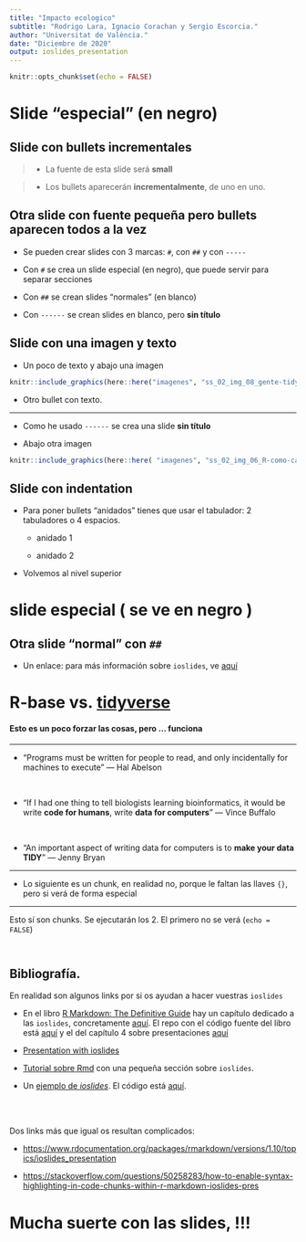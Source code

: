 ---
title: "Impacto ecologico"
subtitle: "Rodrigo Lara, Ignacio Corachan y Sergio Escorcia."
author: "Universitat de València."
date: "Diciembre de 2020"
output: ioslides_presentation
---


```{r setup, include=FALSE}
knitr::opts_chunk$set(echo = FALSE)
```

# Slide "especial" (en negro)

## Slide con bullets incrementales {.smaller}

> - La fuente de esta slide será **small**

> - Los bullets aparecerán **incrementalmente**, de uno en uno.


## Otra slide con fuente pequeña pero bullets aparecen todos a la vez {.smaller}

- Se pueden crear slides con 3 marcas: `#`, con `##` y con `-----`

- Con `#` se crea un slide especial (en negro), que puede servir para separar secciones

- Con `##` se crean slides "normales" (en blanco)

- Con `------` se crean slides en blanco, pero **sin título**

## Slide con una imagen y texto 

- Un poco de texto y abajo una imagen

```{r, echo = FALSE, eval = TRUE, out.width = "76%", fig.align = "center"}
knitr::include_graphics(here::here("imagenes", "ss_02_img_08_gente-tidyverse.jpg") ) 
```

- Otro bullet con texto.


---- 

- Como he usado `------` se crea una slide **sin título**

- Abajo otra imagen

```{r echo = FALSE, out.width = "73%", fig.align = "center" , caption = "<https://xkcd.com>"}
knitr::include_graphics(here::here( "imagenes", "ss_02_img_06_R-como-cars.jpeg" ))
```


## Slide con indentation {.smaller}

- Para poner bullets "anidados" tienes que usar el tabulador: 2 tabuladores o 4 espacios.

    - anidado 1

    - anidado 2


- Volvemos al nivel superior



# slide especial ( se ve en negro )

## Otra slide "normal" con `##` {.smaller}

-  Un enlace: para más información sobre `ioslides`, ve [aquí](https://rmarkdown.rstudio.com/ioslides_presentation_format.html)




# **R-base  vs. [tidyverse](https://www.tidyverse.org/)**  

#### Esto es un poco forzar las cosas, pero ... funciona
   
   
---

  - "Programs must be written for people to read, and only incidentally for machines to execute"  --- Hal Abelson

<br>

  - "If I had one thing to tell biologists learning bioinformatics, it would be write **code for humans**, write **data for computers**" --- Vince Buffalo
  
  <br>
  
  - "An important aspect of writing data for computers is to **make your data TIDY**" --- Jenny Bryan

---
    
- Lo siguiente es un chunk, en realidad no, porque le faltan las llaves `{}`, pero si verá de forma especial


  
--- 

Esto sí son chunks. Se ejecutarán los 2. El primero no se verá (`echo = FALSE`) 

```{r, echo = FALSE}

```

```{r, echo = TRUE}

```


## Bibliografía. {.smaller}

En realidad son algunos links por si os ayudan a hacer vuestras `ioslides`


- En el libro [R Markdown: The Definitive Guide](https://bookdown.org/yihui/rmarkdown/) hay un capítulo dedicado a las `ioslides`, concretamente [aquí](https://rmarkdown.rstudio.com/ioslides_presentation_format.html). El repo con el código fuente del libro está [aquí](https://github.com/rstudio/rmarkdown-book) y el del capítulo 4 sobre presentaciones [aquí](https://github.com/rstudio/rmarkdown-book/blob/master/04-presentations.Rmd)

- [Presentation with ioslides](https://garrettgman.github.io/rmarkdown/ioslides_presentation_format.html)

- [Tutorial sobre Rmd](https://codingclubuc3m.rbind.io/post/2019-09-24/) con una pequeña sección sobre `ioslides`.

- Un [ejemplo de *ioslides*](https://choux130.github.io/slide_thesis_ioslides/#1). El código está [aquí](https://github.com/choux130/slide_thesis_ioslides). 

<br><br>

Dos links más que igual os resultan complicados:  

- <https://www.rdocumentation.org/packages/rmarkdown/versions/1.10/topics/ioslides_presentation>  
  
- <https://stackoverflow.com/questions/50258283/how-to-enable-syntax-highlighting-in-code-chunks-within-r-markdown-ioslides-pres>  
  
  



# Mucha suerte con las slides,   !!!


